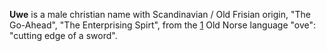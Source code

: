 '''Uwe''' is a male christian name with Scandinavian / Old Frisian origin, "The Go-Ahead", "The Enterprising Spirt", from the [http://www.wikipedia.org/wiki/Old_Norse_languag] Old Norse language "ove": "cutting edge of a sword".